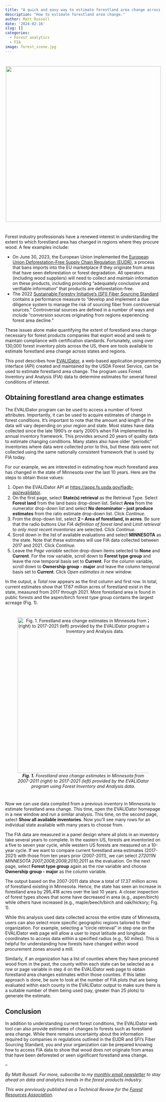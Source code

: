 ```yaml
---
title: "A quick and easy way to estimate forestland area change across US states"
description: "How to estimate forestland area change."
author: Matt Russell
date: '2024-02-16'
slug: []
categories:
  - Forest analytics
  - FIA
image: forest_scene.jpg
---
```


# 
<center>
![](forest_scene.jpg){width=500px} 
</center>
#  

Forest industry professionals have a renewed interest in understanding the extent to which forestland area has changed in regions where they procure wood. A few examples include:

* On June 30, 2023, the European Union implemented the [European Union Deforestation-Free Supply Chain Regulation (EUDR)](https://environment.ec.europa.eu/topics/forests/deforestation/regulation-deforestation-free-products_en), a process that bans imports into the EU marketplace if they originate from areas that have seen deforestation or forest degradation. All operators (including wood suppliers) will need to collect and maintain information on these products, including providing “adequately conclusive and verifiable information” that products are deforestation-free. 
* The 2022 [Sustainable Forestry Initiative’s (SFI) Fiber Sourcing Standard](https://forests.org/fibersourcingstandard/) contains a performance measure to “develop and implement a due diligence system to manage the risk of sourcing fiber from controversial sources." Controversial sources are defined in a number of ways and include “conversion sources originating from regions experiencing forest area decline.”

These issues alone make quantifying the extent of forestland area change necessary for forest products companies that export wood and seek to maintain compliance with certification standards. Fortunately, using over 130,000 forest inventory plots across the US, there are tools available to estimate forestland area change across states and regions.

This post describes how [EVALIDator](https://apps.fs.usda.gov/fiadb-api/evalidator), a web-based application programming interface (API) created and maintained by the USDA Forest Service, can be used to estimate forestland area change. The program uses Forest Inventory and Analysis (FIA) data to determine estimates for several forest conditions of interest. 

## Obtaining forestland area change estimates

The EVALIDator program can be used to access a number of forest attributes. Importantly, it can be used to acquire estimates of change in forest conditions. It’s important to note that the amount and length of the data will vary depending on your region and state. Most states have data collected since the late 1990’s or early 2000’s when FIA implemented its annual inventory framework. This provides around 20 years of quality data to estimate changing conditions. Many states also have older “periodic” inventories where data were collected prior to this, but these data were not collected using the same nationally consistent framework that is used by FIA today.

For our example, we are interested in estimating how much forestland area has changed in the state of Minnesota over the last 10 years. Here are the steps to obtain those values: 

1. Open the EVALIDator API at [https://apps.fs.usda.gov/fiadb-api/evalidator](https://apps.fs.usda.gov/fiadb-api/evalidator).
2. On the first page, select **State(s) retrieval** as the Retrieval Type. Select **Forest land** from the land basis drop-down list. Select **Area** from the numerator drop-down list and select **No denominator – just produce estimates** from the ratio estimate drop-down list. Click *Continue.*
3. From the drop-down list, select **2 – Area of forestland, in acres**. Be sure that the radio buttons *Use FIA definition of forest land* and *Limit retrieval to only most recent inventories* are selected. Click *Continue.*
4. Scroll down in the list of available evaluations and select **MINNESOTA** as the state. Note that these estimates will use FIA data collected between 2017 and 2021. Click *Continue.*
5. Leave the *Page variable* section drop-down items selected to **None** and **Current**. For the row variable, scroll down to **Forest type group** and leave the row temporal basis set to **Current**. For the column variable, scroll down to **Ownership group - major** and leave the column temporal basis set to **Current**. Click *Open estimates in new window.*

In the output, a *Total* row appears as the first column and first row. In total, current estimates show that 17.67 million acres of forestland exist in the state, measured from 2017 through 2021. More forestland area is found in public forests and the aspen/birch forest type group contains the largest acreage (Fig. 1).

# 
<center>
![***Fig. 1.** Forestland area change estimates in Minnesota from 2007-2011 (right) to 2017-2021 (left) provided by the EVALIDator program using Forest Inventory and Analysis data.*](mn_area_change.png){width=500px}
</center>
#  

Now we can use data compiled from a previous inventory in Minnesota to estimate forestland area change. This time, open the EVALIDator homepage in a new window and run a similar analysis. This time, on the second page, select **Show all available inventories**. Now you’ll see many rows for an individual state available with many years to choose from.

The FIA data are measured in a panel design where all plots in an inventory take several years to complete. In the eastern US, forests are inventoried on a five to seven year cycle, while western US forests are measured on a 10-year cycle. If we want to compare current forestland area estimates (2017-2021) with those from ten years prior (2007-2011), we can select *272011N MINNESOTA 2007;2008;2009;2010;2011* as the evaluation. On the next page, select **Forest type group** again as the row variable and choose **Ownership group - major** as the column variable.

The output based on the 2007-2011 data show a total of 17.37 million acres of forestland existing in Minnesota. Hence, the state has seen an increase in forestland area by 295,418 acres over the last 10 years. A closer inspection of forest types shows that some have decreased in area (e.g., aspen/birch) while others have increased (e.g., maple/beech/birch and oak/hickory; Fig. 1).

While this analysis used data collected across the entire state of Minnesota, users can also select more specific geographic regions tailored to their organization. For example, selecting a “circle retrieval” in step one on the EVALIDator web page will allow a user to input latitude and longitude coordinates to access data within a specified radius (e.g., 50 miles). This is helpful for understanding how forests have changed within wood procurement zones around a mill. 

Similarly, if an organization has a list of counties where they have procured wood from in the past, the county within each state can be selected as a row or page variable in step 4 on the EVALIDator web page to obtain forestland area changes estimates within those counties. If this latter approach is done, be sure to look at the number of FIA plots that are being evaluated within each county in the EVALIDator output to make sure there is a suitable number of them being used (say, greater than 25 plots) to generate the estimate. 

## Conclusion

In addition to understanding current forest conditions, the EVALIDator web tool can also provide estimates of changes to forests such as forestland area change. While there remains uncertainty about the information required by companies in regulations outlined in the EUDR and SFI’s Fiber Sourcing Standard, you and your organization can be prepared knowing how to access FIA data to show that wood does not originate from areas that have been deforested or seen significant forestland area change.

--

*By Matt Russell. For more, subscribe to my [monthly email newsletter](https://mailchi.mp/d96897dc0f46/arbor-analytics) to stay ahead on data and analytics trends in the forest products industry.*

*This was previously published as a Technical Review for the [Forest Resources Association](https://forestresources.org/).*  

